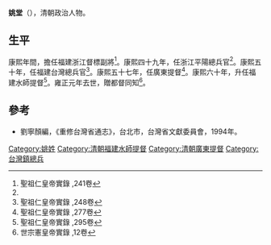 {{Otheruses|other=名为姚堂的其他人物|姚堂}}

'''姚堂'''（{{bd|？||1723年}}），清朝政治人物。

== 生平 ==
康熙年間，擔任福建浙江督標副將<ref name="#1">聖祖仁皇帝實錄 ,241卷</ref>。康熙四十九年，任浙江平陽總兵官<ref name="#1"/>。康熙五十年，任福建台灣總兵官<ref>聖祖仁皇帝實錄 ,248卷</ref>。康熙五十七年，任廣東提督<ref>聖祖仁皇帝實錄 ,277卷</ref>。康熙六十年，升任福建水師提督<ref>聖祖仁皇帝實錄 ,295卷</ref>。雍正元年去世，贈都督同知<ref>世宗憲皇帝實錄 ,12卷</ref>。

==參考==
{{reflist|2}}
*劉寧顏編，《重修台灣省通志》，台北市，台灣省文獻委員會，1994年。

{{start box}}
{{s-off}}
{{s-before|[[崔相國|崔相國]]}}
{{s-title|[[台灣鎮總兵|台灣鎮總兵]]|1711年上任}}
{{s-after|[[歐陽凱|歐陽凱]]}}
{{end box}}

{{Authority control}}

{{DEFAULTSORT:}}
[[Category:姚姓|Category:姚姓]]
[[Category:清朝福建水師提督|Category:清朝福建水師提督]]
[[Category:清朝廣東提督|Category:清朝廣東提督]]
[[Category:台灣鎮總兵|Category:台灣鎮總兵]]